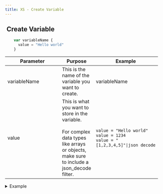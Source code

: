 ```yaml
---
title: XS - Create Variable
---
```


## <img src="../assets/docuBadge (10).png" alt="" data-size="line"> Create Variable <a href="#xs-createvariable" id="xs-createvariable"></a>

```javascript
    var variableName {
      value = "Hello world"
    }
```

<table><thead><tr><th width="175">Parameter</th><th>Purpose</th><th>Example</th></tr></thead><tbody><tr><td>variableName</td><td>This is the name of the variable you want to create.</td><td>variableName</td></tr><tr><td>value</td><td>This is what you want to store in the variable.<br><br>For complex data types like arrays or objects, make sure to include a json_decode filter.</td><td><pre class="language-javascript"><code class="lang-javascript">value = "Hello world"
value = 1234
value = "[1,2,3,4,5]"|json_decode
</code></pre></td></tr></tbody></table>

<details>

<summary>Example</summary>

```javascript
    var variableName {
      value = "Hello world"
    }
```

![](<../assets/CleanShot 2025-03-06 at 16.46.40.png>)

</details>
